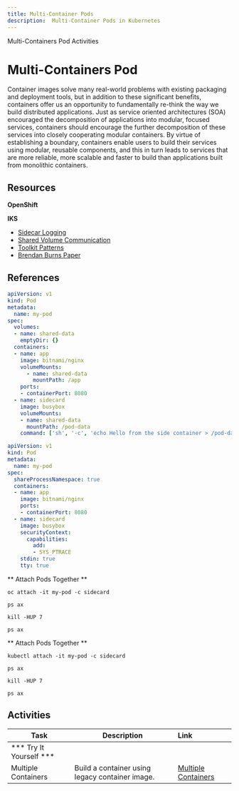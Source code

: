 ```yaml
---
title: Multi-Container Pods
description:  Multi-Container Pods in Kubernetes
---
```


<AnchorLinks>
  <AnchorLink>Multi-Containers Pod</AnchorLink>
  <AnchorLink>Activities</AnchorLink>
</AnchorLinks>

# Multi-Containers Pod

Container images solve many real-world problems with existing packaging and deployment tools, but in addition to these significant benefits, containers offer us an opportunity to fundamentally re-think the way we build distributed applications. Just as service oriented architectures (SOA) encouraged the decomposition of applications into modular, focused services, containers should encourage the further decomposition of these services into closely cooperating modular containers.  By virtue of establishing a boundary, containers enable users to build their services using modular, reusable components, and this in turn leads to services that are more reliable, more scalable and faster to build than applications built from monolithic containers.

## Resources

**OpenShift**

**IKS**
- [Sidecar Logging](https://kubernetes.io/docs/concepts/cluster-administration/logging/#using-a-sidecar-container-with-the-logging-agent)
- [Shared Volume Communication](https://kubernetes.io/docs/tasks/access-application-cluster/communicate-containers-same-pod-shared-volume/)
- [Toolkit Patterns](https://kubernetes.io/blog/2015/06/the-distributed-system-toolkit-patterns/)
- [Brendan Burns Paper](https://static.googleusercontent.com/media/research.google.com/en//pubs/archive/45406.pdf)

## References

```yaml
apiVersion: v1
kind: Pod
metadata:
  name: my-pod
spec:
  volumes:
  - name: shared-data
    emptyDir: {}
  containers:
  - name: app
    image: bitnami/nginx
    volumeMounts:
      - name: shared-data
        mountPath: /app
    ports:
    - containerPort: 8080
  - name: sidecard
    image: busybox
    volumeMounts:
    - name: shared-data
      mountPath: /pod-data
    command: ['sh', '-c', 'echo Hello from the side container > /pod-data/index.html && sleep 3600']
```

```yaml
apiVersion: v1
kind: Pod
metadata:
  name: my-pod
spec:
  shareProcessNamespace: true
  containers:
  - name: app
    image: bitnami/nginx
    ports:
    - containerPort: 8080
  - name: sidecard
    image: busybox
    securityContext:
      capabilities:
        add:
        - SYS_PTRACE
    stdin: true
    tty: true
```
<Tabs>
<Tab label="OpenShift">

** Attach Pods Together **  
```
oc attach -it my-pod -c sidecard
```
```
ps ax
```
```
kill -HUP 7
```
```
ps ax
```
</Tab>

<Tab label="IKS">

** Attach Pods Together **
```
kubectl attach -it my-pod -c sidecard
```
```
ps ax
```
```
kill -HUP 7
```
```
ps ax
```

</Tab>

</Tabs>

## Activities

| Task                            | Description         | Link        |
| --------------------------------| ------------------  |:----------- |
| *** Try It Yourself ***                         |         |         |   
| Multiple Containers | Build a container using legacy container image.| [Multiple Containers](../activities/labs/lab3) |
